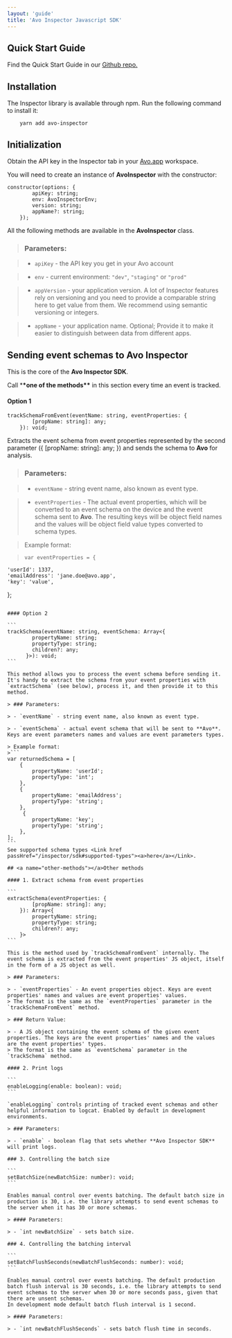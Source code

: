 ```yaml
---
layout: 'guide'
title: 'Avo Inspector Javascript SDK'
---
```



## <a name="quick-start"></a>Quick Start Guide

Find the Quick Start Guide in our <a target="_blank" rel="noopener noreferrer" href="https://github.com/avohq/js-avo-inspector">Github repo.</a>

## <a name="installation"></a>Installation

The Inspector library is available through npm. Run the following command to install it:

```
    yarn add avo-inspector
```

## <a name="initialization"></a>Initialization

Obtain the API key in the Inspector tab in your <a target="_blank" rel="noopener noreferrer" href="https://www.avo.app/welcome">Avo.app</a> workspace.

You will need to create an instance of **AvoInspector** with the constructor:

```
constructor(options: {
        apiKey: string;
        env: AvoInspectorEnv;
        version: string;
        appName?: string;
    });
```

All the following methods are available in the **AvoInspector** class.

> ### Parameters:

> - `apiKey` - the API key you get in your Avo account

> - `env` - current environment: `"dev"`, `"staging"` or `"prod"`

> - `appVersion` - your application version. A lot of Inspector features rely on versioning and you need to provide a comparable string here to get value from them. We recommend using semantic versioning or integers.

> - `appName` - your application name. Optional; Provide it to make it easier to distinguish between data from different apps.

## <a name="event-tracking"></a>Sending event schemas to Avo Inspector

This is the core of the **Avo Inspector SDK**.

Call \***\*one of the methods\*\*** in this section every time an event is tracked.

#### Option 1

```
trackSchemaFromEvent(eventName: string, eventProperties: {
        [propName: string]: any;
    }): void;
```

Extracts the event schema from event properties represented by the second parameter ({ [propName: string]: any; }) and sends the schema to **Avo** for analysis.

> ### Parameters:

> - `eventName` - string event name, also known as event type.

> - `eventProperties` - The actual event properties, which will be converted to an event schema on the device and the event schema sent to **Avo**. The resulting keys will be object field names and the values will be object field value types converted to schema types.

> Example format:

> ```
> var eventProperties = {
> ```

    'userId': 1337,
    'emailAddress': 'jane.doe@avo.app',
    'key': 'value',

};

````

#### Option 2

```
trackSchema(eventName: string, eventSchema: Array<{
        propertyName: string;
        propertyType: string;
        children?: any;
      }>): void;
```

This method allows you to process the event schema before sending it.
It's handy to extract the schema from your event properties with `extractSchema` (see below), process it, and then provide it to this method.

> ### Parameters:

> - `eventName` - string event name, also known as event type.

> - `eventSchema` - actual event schema that will be sent to **Avo**. Keys are event parameters names and values are event parameters types.

> Example format:
>```
var returnedSchema = [
    {
        propertyName: 'userId';
        propertyType: 'int';
    },
    {
        propertyName: 'emailAddress';
        propertyType: 'string';
    },
     {
        propertyName: 'key';
        propertyType: 'string';
    },
];
```
See supported schema types <Link href passHref="/inspector/sdk#supported-types"><a>here</a></Link>.

## <a name="other-methods"></a>Other methods

#### 1. Extract schema from event properties

```
extractSchema(eventProperties: {
        [propName: string]: any;
    }): Array<{
        propertyName: string;
        propertyType: string;
        children?: any;
    }>
```

This is the method used by `trackSchemaFromEvent` internally. The event schema is extracted from the event properties' JS object, itself in the form of a JS object as well.

> ### Parameters:

> - `eventProperties` - An event properties object. Keys are event properties' names and values are event properties' values.
> The format is the same as the `eventProperties` parameter in the `trackSchemaFromEvent` method.

> ### Return Value:

> - A JS object containing the event schema of the given event properties. The keys are the event properties' names and the values are the event properties' types.
> The format is the same as `eventSchema` parameter in the `trackSchema` method.

#### 2. Print logs

```
enableLogging(enable: boolean): void;
```

`enableLogging` controls printing of tracked event schemas and other helpful information to logcat. Enabled by default in development environments.

> ### Parameters:

> - `enable` - boolean flag that sets whether **Avo Inspector SDK** will print logs.

### 3. Controlling the batch size

```
setBatchSize(newBatchSize: number): void;
```

Enables manual control over events batching. The default batch size in production is 30, i.e. the library attempts to send event schemas to the server when it has 30 or more schemas.

> #### Parameters:

> - `int newBatchSize` - sets batch size.

### 4. Controlling the batching interval

```
setBatchFlushSeconds(newBatchFlushSeconds: number): void;
```

Enables manual control over events batching. The default production batch flush interval is 30 seconds, i.e. the library attempts to send event schemas to the server when 30 or more seconds pass, given that there are unsent schemas.
In development mode default batch flush interval is 1 second.

> #### Parameters:

> - `int newBatchFlushSeconds` - sets batch flush time in seconds.
````
